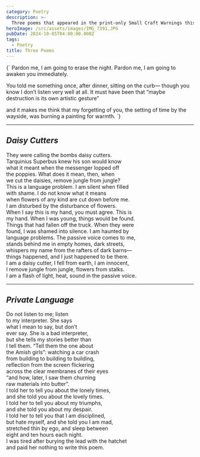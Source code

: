 ```yaml
---
category: Poetry
description: >-
  Three poems that appeared in the print-only Small Craft Warnings this spring.
heroImage: /src/assets/images/IMG_7391.JPG
pubDate: 2024-10-05T04:00:00.000Z
tags:
  - Poetry
title: Three Poems
---
```


<div style={{ whiteSpace: 'pre-wrap', marginBottom: '1.5em', fontFamily: 'Georgia, serif', fontSize: '1.1rem', lineHeight: '1.6' }}>
{`
Pardon me, I am going to erase
the night. Pardon me, I am going
to awaken you immediately.

You told me something once,
after dinner, sitting on the curb—
though you know I don’t listen
very well at all. It must have been
that “maybe destruction
is its own artistic gesture”

and it makes me think
that my forgetting of you,
the setting of time by the wayside,
was burning a painting for warmth.
`}

</div>

<hr />

<h2>
	<em>Daisy Cutters</em>
</h2>

<div>
	They were calling the bombs daisy cutters.
	<br />
	Tarquinius Superbus knew his son would know
	<br />
	what it meant when the messenger lopped off
	<br />
	the poppies. What does it mean, then, when
	<br />
	we cut the daisies, remove jungle from jungle?
</div>

<div>
	This is a language problem. I am silent when filled <br />
	with shame. I do not know what it means
	<br />
	when flowers of any kind are cut down before me.
	<br />I am disturbed by the disturbance of flowers.
</div>

<div>
	When I say this is my hand, you must agree. This is
	<br />
	my hand. When I was young, things would be found.
	<br />
	Things that had fallen off the truck. When they were <br />
	found, I was shamed into silence. I am haunted by
	<br />
	language problems. The passive voice comes to me,
</div>

<div>
	stands behind me in empty homes, dark streets, <br />
	whispers my name from the rafters of dark barns—
	<br />
	things happened, and I just happened to be there. <br />
	I am a daisy cutter, I fell from earth, I am innocent,
	<br />I remove jungle from jungle, flowers from stalks.
</div>

<div>I am a flash of light, heat, sound in the passive voice.</div>

<hr />

<h2>
	<em>Private Language</em>
</h2>

<div>
	Do not listen to me; listen
	<br />
	to my interpreter. She says
	<br />
	what I mean to say, but don’t
	<br />
	ever say. She is a bad interpreter,
</div>

<div>
	but she tells my stories better than
	<br />
	I tell them. “Tell them the one about
	<br />
	the Amish girls”: watching a car crash
	<br />
	from building to building to building,
</div>

<div>
	reflection from the screen flickering
	<br />
	across the clear membranes of their eyes
	<br />
	“and how, later, I saw them churning <br />
	raw materials into butter”.
</div>

<div>
	I told her to tell you about the lonely times, <br />
	and she told you about the lovely times. <br />
	I told her to tell you about my triumphs,
	<br />
	and she told you about my despair.
</div>

<div>
	I told her to tell you that I am disciplined,
	<br />
	but hate myself, and she told you I am mad,
	<br />
	stretched thin by ego, and sleep between
	<br />
	eight and ten hours each night.
</div>

<div>
	I was tired after burying the lead with the hatchet
	<br />
	and paid her nothing to write this poem.
</div>
